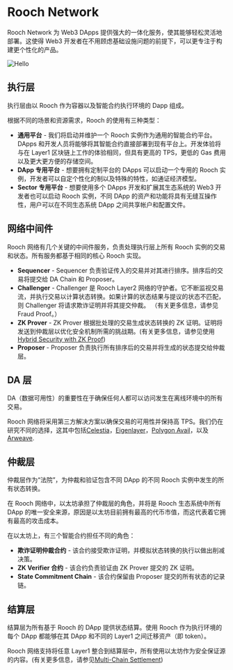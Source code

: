 # Rooch Network

Rooch Network 为 Web3 DApps 提供强大的一体化服务，使其能够轻松灵活地部署。这使得 Web3 开发者在不用顾虑基础设施问题的前提下，可以更专注于构建更个性化的产品。


<Image
  src="/docs/rooch-network-architecture.png"
  alt="Hello"
  width={700}
  height={700}
  class="mx-auto my-8"
/>

## 执行层

执行层由以 Rooch 作为容器以及智能合约执行环境的 Dapp 组成。

根据不同的场景和资源需求，Rooch 的使用有三种类型：

- **通用平台** - 我们将启动并维护一个 Rooch 实例作为通用的智能合约平台。DApps 和开发人员将能够将其智能合约直接部署到现有平台上。开发体验将与在 Layer1 区块链上工作的体验相同，但具有更高的 TPS，更低的 Gas 费用以及更大更方便的存储空间。
- **DApp 专用平台** - 想要拥有定制平台的 DApps 可以启动一个专用的 Rooch 实例，开发者可以自定个性化的制以及特殊的特性，如通证经济模型。
- **Sector 专用平台** - 想要使用多个 DApps 开发和扩展其生态系统的 Web3 开发者也可以启动 Rooch 实例，不同 DApp 的资产和功能将具有无缝互操作性，用户可以在不同生态系统 DApp 之间共享帐户和配置文件。

## 网络中间件

Rooch 网络有几个关键的中间件服务，负责处理执行层上所有 Rooch 实例的交易和状态。所有服务都基于相同的核心 Rooch 实现。

- **Sequencer** - Sequencer 负责验证传入的交易并对其进行排序。排序后的交易将提交给 DA Chain 和 Proposer。
- **Challenger** - Challenger 是 Rooch Layer2 网络的守护者。它不断监视交易流，并执行交易以计算状态转换。如果计算的状态结果与提议的状态不匹配，则 Challenger 将请求欺诈证明并将其提交仲裁。 （有关更多信息，请参见 Fraud Proof。）
- **ZK Prover** - ZK Prover 根据批处理的交易生成状态转换的 ZK 证明。证明将发送到仲裁层以优化安全机制所需的挑战期。(有关更多信息，请参见使用[Hybrid Security with ZK Proof](/docs/tech-highlights/hybrid-security))
- **Proposer** - Proposer 负责执行所有排序后的交易并将生成的状态提交给仲裁层。

## DA 层

DA（数据可用性）的重要性在于确保任何人都可以访问发生在离线环境中的所有交易。

Rooch 网络将采用第三方解决方案以确保交易的可用性并保持高 TPS。我们仍在研究不同的选择，这其中包括[Celestia](https://celestia.org/)，[Eigenlayer](https://www.eigenlayer.xyz/)，[Polygon Avail](https://polygon.technology/blog-tags/polygon-avail)，以及[Arweave](https://www.arweave.org/).

## 仲裁层

仲裁层作为“法院”，为仲裁和验证包含不同 DApp 的不同 Rooch 实例中发生的所有状态转换。

在 Rooch 网络中，以太坊承担了仲裁层的角色，并将是 Rooch 生态系统中所有 DApp 的唯一安全来源，原因是以太坊目前拥有最高的代币市值，而这代表着它拥有最高的攻击成本。

在以太坊上，有三个智能合约担任不同的角色：

- **欺诈证明仲裁合约** - 该合约接受欺诈证明，并模拟状态转换的执行以做出削减决策。
- **ZK Verifier 合约** - 该合约负责验证由 ZK Prover 提交的 ZK 证明。
- **State Commitment Chain** - 该合约保留由 Proposer 提交的所有状态的记录链。

## 结算层

结算层为所有基于 Rooch 的 DApp 提供状态结算。使用 Rooch 作为执行环境的每个 DApp 都能够在其 DApp 和不同的 Layer1 之间迁移资产（即 token）。

Rooch 网络支持将任意 Layer1 整合到结算层中，所有使用以太坊作为安全保证源的内容。(有关更多信息，请参见[Multi-Chain Settlement](/docs/tech-highlights/multi-chain-settlement))
